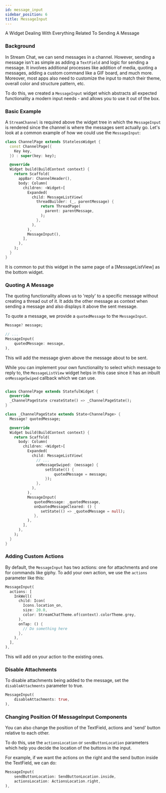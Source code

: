 ```yaml
---
id: message_input
sidebar_position: 6
title: MessageInput
---
```


A Widget Dealing With Everything Related To Sending A Message

### Background

In Stream Chat, we can send messages in a channel. However, sending a message isn't as simple as adding
a `TextField` and logic for sending a message. It involves additional processes like addition of media,
quoting a messages, adding a custom command like a GIF board, and much more. Moreover, most apps also
need to customize the input to match their theme, overall color and structure pattern, etc.

To do this, we created a `MessageInput` widget which abstracts all expected functionality a modern input
needs - and allows you to use it out of the box.

### Basic Example

A `StreamChannel` is required above the widget tree in which the `MessageInput` is rendered since the channel is
where the messages sent actually go. Let's look at a common example of how we could use the `MessageInput`:

```dart
class ChannelPage extends StatelessWidget {
  const ChannelPage({
    Key key,
  }) : super(key: key);

  @override
  Widget build(BuildContext context) {
    return Scaffold(
      appBar: ChannelHeader(),
      body: Column(
        children: <Widget>[
          Expanded(
            child: MessageListView(
              threadBuilder: (_, parentMessage) {
                return ThreadPage(
                  parent: parentMessage,
                );
              },
            ),
          ),
          MessageInput(),
        ],
      ),
    );
  }
}
```

It is common to put this widget in the same page of a [MessageListView] as the bottom widget.

### Quoting A Message

The quoting functionality allows us to 'reply' to a specific message without creating a thread out of it.
It adds the other message as context when sending a message and also displays it above the sent message.

To quote a message, we provide a `quotedMessage` to the `MessageInput`.

```dart
Message? message;

// ...
MessageInput(
    quotedMessage: message,
),
```

This will add the message given above the message about to be sent.

While you can implement your own functionality to select which message to reply to, the `MessageListView`
widget helps in this case since it has an inbuilt `onMessageSwiped` callback which we can use.

```dart

class ChannelPage extends StatefulWidget {
  @override
  _ChannelPageState createState() => _ChannelPageState();
}

class _ChannelPageState extends State<ChannelPage> {
  Message? quotedMessage;

  @override
  Widget build(BuildContext context) {
    return Scaffold(
      body: Column(
        children: <Widget>[
          Expanded(
            child: MessageListView(
              // ...
              onMessageSwiped: (message) {
                  setState(() {
                      quotedMessage = message;
                  });
              },
            ),
          ),
          MessageInput(
             quotedMessage: _quotedMessage,
             onQuotedMessageCleared: () {
                setState(() => _quotedMessage = null);
             },
          ),
        ],
      ),
    );
  }
}
```

### Adding Custom Actions

By default, the `MessageInput` has two actions: one for attachments and one for commands like giphy.
To add your own action, we use the `actions` parameter like this:

```dart
MessageInput(
  actions: [
    InkWell(
      child: Icon(
        Icons.location_on,
        size: 20.0,
        color: StreamChatTheme.of(context).colorTheme.grey,
      ),
      onTap: () {
        // Do something here
      },
    ),
  ],
),
```

This will add on your action to the existing ones.

### Disable Attachments

To disable attachments being added to the message, set the `disableAttachments` parameter to true.

```dart
MessageInput(
    disableAttachments: true,
),
```

### Changing Position Of MessageInput Components

You can also change the position of the TextField, actions and 'send' button relative to each other.

To do this, use the `actionsLocation` or `sendButtonLocation` parameters which help you decide the location
of the buttons in the input.

For example, if we want the actions on the right and the send button inside the TextField, we can do:

```dart
MessageInput(
    sendButtonLocation: SendButtonLocation.inside,
    actionsLocation: ActionsLocation.right,
),
```